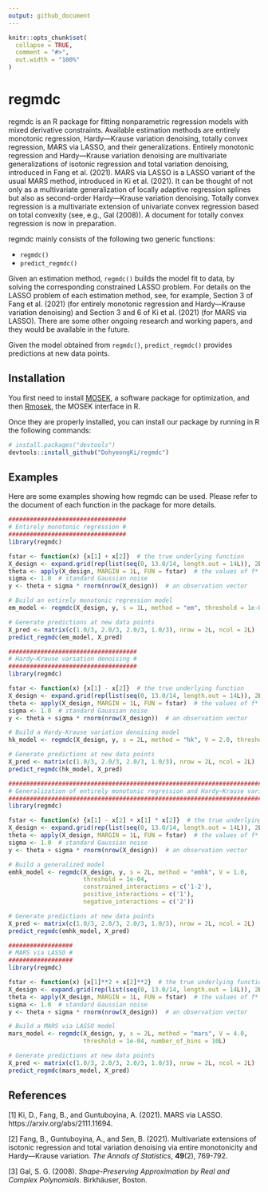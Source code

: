 ```yaml
---
output: github_document
---
```


<!-- README.md is generated from README.Rmd. Please edit that file -->

```r
knitr::opts_chunk$set(
  collapse = TRUE,
  comment = "#>",
  out.width = "100%"
)
```

# regmdc

<!-- badges: start -->
<!-- badges: end -->

regmdc is an R package for fitting nonparametric regression models with mixed 
derivative constraints. Available estimation methods are entirely monotonic 
regression, Hardy—Krause variation denoising, totally convex regression, MARS 
via LASSO, and their generalizations. Entirely monotonic regression and 
Hardy—Krause variation denoising are multivariate generalizations of isotonic 
regression and total variation denoising, introduced in Fang et al. (2021). 
MARS via LASSO is a LASSO variant of the usual MARS method, introduced in 
Ki et al. (2021). It can be thought of not only as a multivariate 
generalization of locally adaptive regression splines but also as second-order 
Hardy—Krause variation denoising. Totally convex regression is a multivariate 
extension of univariate convex regression based on total convexity (see, e.g., 
Gal (2008)). A document for totally convex regression is now in preparation. 

regmdc mainly consists of the following two generic functions:

* `regmdc()`
* `predict_regmdc()`

Given an estimation method, `regmdc()` builds the model fit to data, by solving 
the corresponding constrained LASSO problem. For details on the LASSO problem of 
each estimation method, see, for example, Section 3 of Fang et al. (2021) (for 
entirely monotonic regression and Hardy—Krause variation denoising) and 
Section 3 and 6 of Ki et al. (2021) (for MARS via LASSO). There are some other 
ongoing research and working papers, and they would be available in the future.

Given the model obtained from `regmdc()`, `predict_regmdc()` provides 
predictions at new data points.


## Installation

You first need to install [MOSEK](https://docs.mosek.com/latest/install/installation.html), 
a software package for optimization, and then [Rmosek](https://docs.mosek.com/latest/rmosek/install-interface.html), 
the MOSEK interface in R.

Once they are properly installed, you can install our package by running in R 
the following commands:

```r
# install.packages("devtools")
devtools::install_github("DohyeongKi/regmdc")
```


## Examples

Here are some examples showing how regmdc can be used. Please refer to the 
document of each function in the package for more details.

```r
################################# 
# Entirely monotonic regression #
#################################
library(regmdc)

fstar <- function(x) {x[1] + x[2]}  # the true underlying function
X_design <- expand.grid(rep(list(seq(0, 13.0/14, length.out = 14L)), 2L))  # a design matrix
theta <- apply(X_design, MARGIN = 1L, FUN = fstar)  # the values of f* at the design points
sigma <- 1.0  # standard Gaussian noise
y <- theta + sigma * rnorm(nrow(X_design))  # an observation vector

# Build an entirely monotonic regression model
em_model <- regmdc(X_design, y, s = 1L, method = "em", threshold = 1e-04)

# Generate predictions at new data points
X_pred <- matrix(c(1.0/3, 2.0/3, 2.0/3, 1.0/3), nrow = 2L, ncol = 2L)
predict_regmdc(em_model, X_pred)
```

```r
#################################### 
# Hardy—Krause variation denoising #
####################################
library(regmdc)

fstar <- function(x) {x[1] - x[2]}  # the true underlying function
X_design <- expand.grid(rep(list(seq(0, 13.0/14, length.out = 14L)), 2L))  # a design matrix
theta <- apply(X_design, MARGIN = 1L, FUN = fstar)  # the values of f* at the design points
sigma <- 1.0  # standard Gaussian noise
y <- theta + sigma * rnorm(nrow(X_design))  # an observation vector

# Build a Hardy-Krause variation denoising model
hk_model <- regmdc(X_design, y, s = 2L, method = "hk", V = 2.0, threshold = 1e-04)

# Generate predictions at new data points
X_pred <- matrix(c(1.0/3, 2.0/3, 2.0/3, 1.0/3), nrow = 2L, ncol = 2L)
predict_regmdc(hk_model, X_pred)
```

```r
######################################################################################## 
# Generalization of entirely monotonic regression and Hardy—Krause variation denoising #
########################################################################################
library(regmdc)

fstar <- function(x) {x[1] - x[2] + x[1] * x[2]}  # the true underlying function
X_design <- expand.grid(rep(list(seq(0, 13.0/14, length.out = 14L)), 2L))  # a design matrix
theta <- apply(X_design, MARGIN = 1L, FUN = fstar)  # the values of f* at the design points
sigma <- 1.0  # standard Gaussian noise
y <- theta + sigma * rnorm(nrow(X_design))  # an observation vector

# Build a generalized model
emhk_model <- regmdc(X_design, y, s = 2L, method = "emhk", V = 1.0, 
                     threshold = 1e-04, 
                     constrained_interactions = c('1-2'),
                     positive_interactions = c('1'),
                     negative_interactions = c('2'))

# Generate predictions at new data points
X_pred <- matrix(c(1.0/3, 2.0/3, 2.0/3, 1.0/3), nrow = 2L, ncol = 2L)
predict_regmdc(emhk_model, X_pred)
```

```r
################## 
# MARS via LASSO #
##################
library(regmdc)

fstar <- function(x) {x[1]**2 + x[2]**2}  # the true underlying function
X_design <- expand.grid(rep(list(seq(0, 13.0/14, length.out = 14L)), 2L))  # a design matrix
theta <- apply(X_design, MARGIN = 1L, FUN = fstar)  # the values of f* at the design points
sigma <- 1.0  # standard Gaussian noise
y <- theta + sigma * rnorm(nrow(X_design))  # an observation vector

# Build a MARS via LASSO model
mars_model <- regmdc(X_design, y, s = 2L, method = "mars", V = 4.0, 
                     threshold = 1e-04, number_of_bins = 10L)

# Generate predictions at new data points
X_pred <- matrix(c(1.0/3, 2.0/3, 2.0/3, 1.0/3), nrow = 2L, ncol = 2L)
predict_regmdc(mars_model, X_pred)
```


## References

[1] Ki, D., Fang, B., and Guntuboyina, A. (2021). MARS via LASSO. 
https://arxiv.org/abs/2111.11694.

[2] Fang, B., Guntuboyina, A., and Sen, B. (2021). Multivariate extensions of 
isotonic regression and total variation denoising via entire monotonicity and 
Hardy—Krause variation. *The Annals of Statistics*, **49**(2), 769-792.

[3] Gal, S. G. (2008). *Shape-Preserving Approximation by Real and Complex Polynomials*. 
Birkhäuser, Boston.
